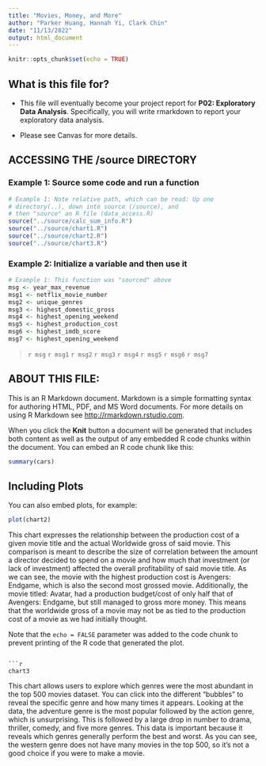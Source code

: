 ```yaml
---
title: "Movies, Money, and More"
author: "Parker Huang, Hannah Yi, Clark Chin"
date: "11/13/2022"
output: html_document
---
```


```r
knitr::opts_chunk$set(echo = TRUE)
```

## What is this file for?

* This file will eventually become your project report for **P02: Exploratory Data Analysis**. Specifically, you will write rmarkdown to report your exploratory data analysis.

* Please see Canvas for more details.

## ACCESSING THE /source DIRECTORY
### Example 1: Source some code and run a function
```r
# Example 1: Note relative path, which can be read: Up one
# directory(..), down into source (/source), and 
# then "source" an R file (data_access.R)
source("../source/calc_sum_info.R")
source("../source/chart1.R")
source("../source/chart2.R")
source("../source/chart3.R")

```


### Example 2: Initialize a variable and then use it
```r
# Example 1: This function was "sourced" above
msg <- year_max_revenue
msg1 <- netflix_movie_number
msg2 <- unique_genres
msg3 <- highest_domestic_gross
msg4 <- highest_opening_weekend
msg5 <- highest_production_cost
msg6 <- highest_imdb_score
msg7 <- highest_opening_weekend
```

> `r msg` `r msg1` `r msg2` `r msg3` `r msg4` `r msg5` `r msg6` `r msg7`

## ABOUT THIS FILE: 

This is an R Markdown document. Markdown is a simple formatting syntax for authoring HTML, PDF, and MS Word documents. For more details on using R Markdown see <http://rmarkdown.rstudio.com>.

When you click the **Knit** button a document will be generated that includes both content as well as the output of any embedded R code chunks within the document. You can embed an R code chunk like this:

```r
summary(cars)
```

## Including Plots

You can also embed plots, for example:

```r
plot(chart2)
```

This chart expresses the relationship between the production cost of a given movie title and the actual Worldwide gross of said movie. This comparison is meant to describe the size of correlation between the amount a director decided to spend on a movie and how much that investment (or lack of investment) affected the overall profitability of said movie title. As we can see, the movie with the highest production cost is Avengers: Endgame, which is also the second most grossed movie. Additionally, the movie titled: Avatar, had a production budget/cost of only half that of Avengers: Endgame, but still managed to gross more money. This means that the worldwide gross of a movie may not be as tied to the production cost of a movie as we had initially thought.

Note that the `echo = FALSE` parameter was added to the code chunk to prevent printing of the R code that generated the plot.

```

```r
chart3
```

This chart allows users to explore which genres were the most abundant in the top 500 movies dataset. You can click into the different "bubbles" to reveal the specific genre and how many times it appears. Looking at the data, the adventure genre is the most popular followed by the action genre, which is unsurprising. This is followed by a large drop in number to drama, thriller, comedy, and five more genres. This data is important because it reveals which genres generally perform the best and worst. As you can see, the western genre does not have many movies in the top 500, so it's not a good choice if you were to make a movie.